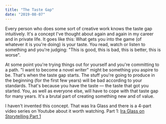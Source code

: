```yaml
---
title: "The Taste Gap"
date: "2019-08-07"
---
```

Every person who does some sort of creative work knows the taste gap intuitively. It's a concept I've thought about again and again in my career and in private life. It goes like this: What gets you into the game (of whatever it is you're doing) is your taste. You read, watch or listen to something and you're judging: "This is good, this is bad, this is better, this is worse".

At some point you're trying things out for yourself and you're committing to a path. "I want to become a novel writer" might be something you aspire to be. That's when the taste gap starts. The stuff you're going to produce in the beginning (for the first few years) will be bad according to your standards. That's because you have the taste — the taste that got you started. You, as well as everyone else, will have to cope with that taste gap for many years. It's a brutal part of creating something new and of value.

I haven't invented this concept. That was Ira Glass and there is a 4-part video series on Youtube about it worth watching. Part 1: [Ira Glass on Storytelling Part 1](https://www.youtube.com/watch?v=5pFI9UuC_fc)